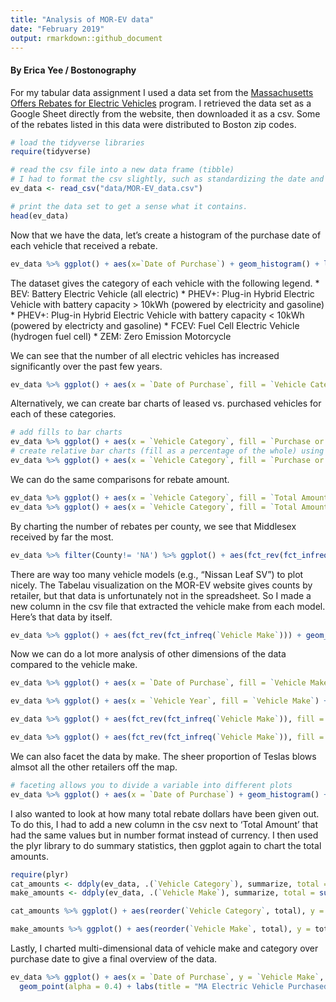 ```yaml
---
title: "Analysis of MOR-EV data"
date: "February 2019"
output: rmarkdown::github_document
---
```


#### By Erica Yee / Bostonography
For my tabular data assignment I used a data set from the [Massachusetts Offers Rebates for Electric Vehicles](https://mor-ev.org) program. I retrieved the data set as a Google Sheet directly from the website, then downloaded it as a csv. Some of the rebates listed in this data were distributed to Boston zip codes.

```r
# load the tidyverse libraries
require(tidyverse)

# read the csv file into a new data frame (tibble)
# I had to format the csv slightly, such as standardizing the date and currency columns.
ev_data <- read_csv("data/MOR-EV_data.csv")

# print the data set to get a sense what it contains.
head(ev_data)
```

Now that we have the data, let's create a histogram of the purchase date of each vehicle that received a rebate.

```r
ev_data %>% ggplot() + aes(x=`Date of Purchase`) + geom_histogram() + labs(title = "Electric Vehicle Rebates Given in Massachusetts")
```

The dataset gives the category of each vehicle with the following legend.
* BEV: Battery Electric Vehicle (all electric)
* PHEV+: Plug-in Hybrid Electric Vehicle with battery capacity > 10kWh (powered by electricity and gasoline)
* PHEV+: Plug-in Hybrid Electric Vehicle with battery capacity < 10kWh (powered by electricty and gasoline)
* FCEV: Fuel Cell Electric Vehicle (hydrogen fuel cell)
* ZEM: Zero Emission Motorcycle

We can see that the number of all electric vehicles has increased significantly over the past few years.

```r
ev_data %>% ggplot() + aes(x = `Date of Purchase`, fill = `Vehicle Category`) + geom_histogram() + labs(title = "Electric Vehicle Rebates Given in MA by Category")
```

Alternatively, we can create bar charts of leased vs. purchased vehicles for each of these categories.

```r
# add fills to bar charts
ev_data %>% ggplot() + aes(x = `Vehicle Category`, fill = `Purchase or Lease?`) + geom_bar() + coord_flip()  + labs(title = "MA Electric Vehicle Rebates by Category")
# create relative bar charts (fill as a percentage of the whole) using position_fill
ev_data %>% ggplot() + aes(x = `Vehicle Category`, fill = `Purchase or Lease?`) + geom_bar(position = position_fill()) + coord_flip()   + labs(title = "MA Electric Vehicle Rebates by Category") + scale_y_continuous(labels = scales::percent)
```

We can do the same comparisons for rebate amount.

```r
ev_data %>% ggplot() + aes(x = `Vehicle Category`, fill = `Total Amount`) + geom_bar() + coord_flip() + labs(title = "MA Electric Vehicle Rebates by Category")
ev_data %>% ggplot() + aes(x = `Vehicle Category`, fill = `Total Amount`) + geom_bar(position = position_fill()) + coord_flip()  + labs(title = "MA Electric Vehicle Rebates by Category") + scale_y_continuous(labels = scales::percent)
```

By charting the number of rebates per county, we see that Middlesex received by far the most.

```r
ev_data %>% filter(County!= 'NA') %>% ggplot() + aes(fct_rev(fct_infreq(County))) + geom_bar() + coord_flip()  + labs(title = "MA Electric Vehicle Rebates by County", x = "County")

```

There are way too many vehicle models (e.g., "Nissan Leaf SV") to plot nicely. The Tabelau visualization on the MOR-EV website gives counts by retailer, but that data is unfortunately not in the spreadsheet. So I made a new column in the csv file that extracted the vehicle make from each model. Here's that data by itself.

```r
ev_data %>% ggplot() + aes(fct_rev(fct_infreq(`Vehicle Make`))) + geom_bar() + coord_flip() + labs(title = "MA Electric Vehicle Rebates by Make", x = "Vehicle Make")
```

Now we can do a lot more analysis of other dimensions of the data compared to the vehicle make.

```r
ev_data %>% ggplot() + aes(x = `Date of Purchase`, fill = `Vehicle Make`) + geom_histogram() + labs(title = "MA Electric Vehicle Rebates by Make and Purchase Year")

ev_data %>% ggplot() + aes(x = `Vehicle Year`, fill = `Vehicle Make`) + geom_histogram() + labs(title = "MA Electric Vehicle Rebates by Vehicle Make and Year")

ev_data %>% ggplot() + aes(fct_rev(fct_infreq(`Vehicle Make`)), fill = `Vehicle Category`) + geom_bar() + coord_flip()  + labs(title = "MA Electric Vehicle Rebates by Make and Category", x = "Vehicle Make")

ev_data %>% ggplot() + aes(fct_rev(fct_infreq(`Vehicle Make`)), fill = `Vehicle Category`) + geom_bar(position = position_fill()) + coord_flip()  + labs(title = "MA Electric Vehicle Rebates by Make and Category", x = "Vehicle Make") + scale_y_continuous(labels = scales::percent)

```

We can also facet the data by make. The sheer proportion of Teslas blows almsot all the other retailers off the map.

```r
# faceting allows you to divide a variable into different plots
ev_data %>% ggplot() + aes(x = `Date of Purchase`) + geom_histogram() + facet_wrap(~`Vehicle Make`)  + labs(title = "MA Electric Vehicle Rebates by Make and Purchase Year")
```

I also wanted to look at how many total rebate dollars have been given out. To do this, I had to add a new column in the csv next to 'Total Amount' that had the same values but in number format instead of currency. I then used the plyr library to do summary statistics, then ggplot again to chart the total amounts.

```r
require(plyr)
cat_amounts <- ddply(ev_data, .(`Vehicle Category`), summarize, total = sum(`Total Number`))
make_amounts <- ddply(ev_data, .(`Vehicle Make`), summarize, total = sum(`Total Number`))

cat_amounts %>% ggplot() + aes(reorder(`Vehicle Category`, total), y = total) + geom_bar(stat = 'identity') + coord_flip() + labs(title="Total Rebate Amount Given out in MA Electric Vehicle Rebates by Category", x= "Vehicle Make", y="Total ($)") + scale_y_continuous(labels = scales::comma)

make_amounts %>% ggplot() + aes(reorder(`Vehicle Make`, total), y = total) + geom_bar(stat = 'identity') + coord_flip() + labs(title="Total Rebate Amount Given out in MA Electric Vehicle Rebates by Make", x = "Vehicle Make", y="Total ($)") + scale_y_continuous(labels = scales::comma)
```

Lastly, I charted multi-dimensional data of vehicle make and category over purchase date to give a final overview of the data.

```r
ev_data %>% ggplot() + aes(x = `Date of Purchase`, y = `Vehicle Make`, color = `Vehicle Category`) + 
  geom_point(alpha = 0.4) + labs(title = "MA Electric Vehicle Purchased that Received Rebates Over Time")
```

